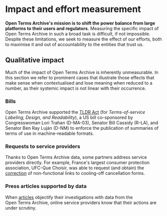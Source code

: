 # Impact and effort measurement

**Open Terms Archive's mission is to shift the power balance from large platforms to their users and regulators.** Measuring the specific impact of Open Terms Archive in such a broad task is difficult, if not impossible. Despite these limitations, we seek to measure the effect of our efforts, both to maximise it and out of accountability to the entities that trust us.

## Qualitative impact

Much of the impact of Open Terms Archive is inherently unmeasurable. In this section we refer to prominent cases that illustrate those effects that make sense when contextualised and lose meaning when reduced to a number, as their systemic impact is not linear with their occurrence.

### Bills

Open Terms Archive supported the [TLDR Act](https://www.lifewire.com/the-tldr-act-could-help-you-make-sense-of-terms-of-service-agreements-5216643) (for _Terms-of-service Labeling, Design, and Readability_), a US bill co-sponsored by Congresswoman Lori Trahan (D-MA-03), Senator Bill Cassidy (R-LA), and Senator Ben Ray Luján (D-NM) to enforce the publication of summaries of terms of use in machine-readable formats.

### Requests to service providers

Thanks to Open Terms Archive data, some partners address service providers directly. For example, France's largest consumer protection association, UFC-Que Choisir, was able to request (and obtain) the [correction](https://github.com/OpenTermsArchive/france-versions/commit/0184178ee2fffbd5283c50f114e3211667391b15) of non-functional links to cooling-off cancellation forms.

### Press articles supported by data

When [articles](https://techcrunch.com/2021/09/06/protonmail-logged-ip-address-of-french-activist-after-order-by-swiss-authorities/) objectify their investigations with data from the Open Terms Archive, online service providers know that their actions are under scrutiny.